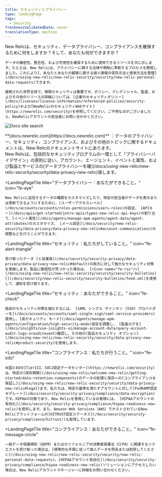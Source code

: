 ```yaml
---
title: セキュリティとプライバシー
type: landingPage
tags:
  - Security
freshnessValidatedDate: never
translationType: machine
---
```



<LandingPageHero>
  <HeroContent>
    New Relicは、セキュリティ、データプライバシー、コンプライアンスを確保するために何をしますか？そして、あなたも何ができますか？

    データの機密性、整合性、および可用性を確保するために使用できるリソースを次に示します。たとえば、New Relicは、プライバシーに関する法律や規制に準拠するプロセスを開発しました。これにより[、あなたとあなたの顧客に関する個人情報の保存方法と使用方法を管理](/docs/using-new-relic/new-relic-security/security/new-relic-personal-data-requests)できます。

    接続された世界全体で、情報セキュリティは重要です。ポリシー、クレデンシャル、監査、およびその他のリソースの詳細については、[企業のセキュリティポリシー](/docs/licenses/license-information/referenced-policies/security-policy)および[NewRelicのセキュリティWebサイト](https://newrelic.com/security)を参照してください。ご不明な点がございましたら、NewRelicアカウントの担当者にお問い合わせください。
  </HeroContent>

  <img
    title="Docs site search"
    alt="Docs site search"
    src={securityDocsDataPrivacySearch}
  />

  <figcaption>
    **[docs.newrelic.com](https://docs.newrelic.com)** ：データのプライバシー、セキュリティ、コンプライアンス、およびその他のトピックに関するドキュメントは、New Relicのドキュメントサイトにあります。
  </figcaption>
</LandingPageHero>

<LandingPageTileGrid>
  <LandingPageTile
    title="データプライバシー：私たちがしていること。"
    icon="fe-lock"
  >
    New Relicは、包括的なセキュリティプログラムの一環として「プライバシーバイデザイン」の原則に従い、アカウント、エージェント、イベントと属性、および製品とサービスの[データプライバシーを確](/docs/using-new-relic/new-relic-security/security/data-privacy-new-relic)保します。
  </LandingPageTile>

  <LandingPageTile
    title="データプライバシー：あなたができること。"
    icon="fe-eye"
  >
    New Relicに送信するデータの種類をカスタマイズしたり、特定の担当者がデータを表示または更新できるようにするために、[ユーザーアクセスレベル](/docs/accounts/accounts/roles-permissions/users-roles)の設定、 [APIキー](/docs/apis/get-started/intro-apis/types-new-relic-api-keys)の割り当て、[イベント属性](/docs/agents/manage-apm-agents/agent-data/agent-attributes)のカスタマイズ、 [メール設定](/docs/security/new-relic-security/data-privacy/data-privacy-new-relic#account-communications)の調整などを行うことができます。
  </LandingPageTile>

  <LandingPageTile
    title="セキュリティ：私たちがしていること。"
    icon="fe-alert-triangle"
  >
    受け取ったデータ [と従業員](/docs/security/security-privacy/data-privacy/data-privacy-new-relic#default)の両方に対して強力なセキュリティ対策を実施します。製品に脆弱性が見つかった場合は、 [<Icon name="fe-rss"/>](/docs/using-new-relic/new-relic-security/security/security-bulletins)[](/docs/security/new-relic-security/security-bulletins/feed.xml)を使用して、通知を受け取ります。
  </LandingPageTile>

  <LandingPageTile
    title="セキュリティ：あなたができること。"
    icon="fe-check"
  >
    独自のセキュリティ対策を強化するには、 [SAML シングル サインオン (SSO) プロバイダーを](/docs/accounts/accounts/saml-single-sign/saml-service-providers)使用し、[高セキュリティ モード](/docs/agents/manage-apm-agents/configuration/high-security-mode)設定を調整し、 [監査ログを](/docs/insights/use-insights-ui/manage-account-data/query-account-audit-logs-nrauditevent)確認し、その他の[製品セキュリティ オプション](/docs/using-new-relic/new-relic-security/security/data-privacy-new-relic#product-security)を使用します。
  </LandingPageTile>

  <LandingPageTile
    title="コンプライアンス：私たちが行うこと。"
    icon="fe-info"
  >
    米国とEUの[TierIII、SOC2認定データセンター](https://newrelic.com/security)は、特定の[保存期間](/docs/using-new-relic/welcome-new-relic/getting-started/data-retention-components)のデータの処理と保存への[コンプライアンスを保証し](/docs/using-new-relic/new-relic-security/security/data-privacy-new-relic#legal)ます。私たちは、特定の基準を満たすアカウントに対して[FedRAMP認定モデレート](/docs/security/security-privacy/compliance/data-encryption)です。HIPAAの対象であり、New Relicを使用しているお客様には、 [HIPAAアカウントの有効化](/docs/security/security-privacy/compliance/hipaa-readiness-new-relic)を提供します。また、Amazon Web Services（AWS）でホストされているNew Relicプラットフォームの[HITRUST認定ステータス](/docs/security/security-privacy/compliance/hitrust/)も取得しています。
  </LandingPageTile>

  <LandingPageTile
    title="コンプライアンス：あなたができること。"
    icon="fe-message-circle"
  >
    一般データ保護規則（GDPR）またはカリフォルニア州消費者保護法（CCPA）に関連するリクエストを受け取った場合は、[標準的な手順に従って個人データを照会または削除してください](/docs/using-new-relic/new-relic-security/security/new-relic-personal-data-requests)。[HIPAAアカウント有効化](/docs/security/security-privacy/compliance/hipaa-readiness-new-relic)ソリューションにアクセスしたい場合は、New Relicアカウントマネージャーに詳細をお問い合わせください。
  </LandingPageTile>
</LandingPageTileGrid>